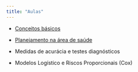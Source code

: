 ```yaml
---
title: "Aulas"
---
```


-   [Conceitos básicos](aulas/Conceitos%20básicos/index.html "Conceitos básicos"){aria-label="Conceitos básicos"}

-   [Planejamento na área de saúde](aulas/Planejamento/index.html "Planejamento na área de saúde"){aria-label="Planejamento na área de saúde"}

-   Medidas de acurácia e testes diagnósticos

-   Modelos Logístico e Riscos Proporcionais (Cox)

